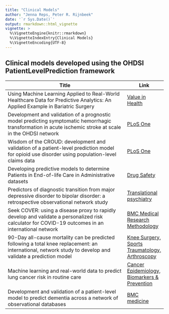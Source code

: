 ```yaml
---
title: "Clinical Models"
author: "Jenna Reps, Peter R. Rijnbeek"
date: '`r Sys.Date()`'
output: rmarkdown::html_vignette
vignette: >
  %\VignetteEngine{knitr::rmarkdown}
  %\VignetteIndexEntry{Clinical Models}
  %\VignetteEncoding{UTF-8}
---
```


## Clinical models developed using the OHDSI PatientLevelPrediction framework

| Title                | Link  |
|----------------------|-------|
| Using Machine Learning Applied to Real-World Healthcare Data for Predictive Analytics: An Applied Example in Bariatric Surgery |  [Value in Health](https://doi.org/10.1016/j.jval.2019.01.011) |   
| Development and validation of a prognostic model predicting symptomatic hemorrhagic transformation in acute ischemic stroke at scale in the OHDSI network |  [PLoS One](https://doi.org/10.1371/journal.pone.0226718) |  
| Wisdom of the CROUD: development and validation of a patient-level prediction model for opioid use disorder using population-level claims data |  [PLoS One](https://doi.org/10.1371/journal.pone.0228632) | 
| Developing predictive models to determine Patients in End-of-life Care in Administrative datasets |  [Drug Safety](https://doi.org/10.1007/s40264-020-00906-7) |   
| Predictors of diagnostic transition from major depressive disorder to bipolar disorder: a retrospective observational network study |  [Translational psychiatry](https://doi.org/10.1038/s41398-021-01760-6) |   
| Seek COVER: using a disease proxy to rapidly develop and validate a personalized risk calculator for COVID-19 outcomes in an international network |  [BMC Medical Research Methodology](https://doi.org/10.1186/s12874-022-01505-z) |   
| 90-Day all-cause mortality can be predicted following a total knee replacement: an international, network study to develop and validate a prediction model |  [Knee Surgery, Sports Traumatology, Arthroscopy](https://doi.org/10.1007/s00167-021-06799-y) |   
| Machine learning and real-world data to predict lung cancer risk in routine care |  [Cancer Epidemiology, Biomarkers & Prevention](https://doi.org/10.1158/1055-9965.EPI-22-0873) |   
| Development and validation of a patient-level model to predict dementia across a network of observational databases |  [BMC medicine](https://doi.org/10.1186/s12916-024-03530-9) |   
